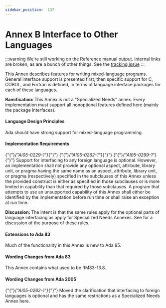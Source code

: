 ---
sidebar_position:  137
---

# Annex B Interface to Other Languages

:::warning
We're still working on the Reference manual output.  Internal links are broken,
as are a bunch of other things.
See the [tracking issue](https://github.com/ada-lang-io/ada-lang-io/issues/20)
:::


<p>This Annex describes features for writing mixed-language programs. General interface support is presented first; then specific support for C, COBOL, and Fortran is defined, in terms of language interface packages for each of these languages. </p>
<Admonition type="note">
<p><strong>Ramification: </strong>This Annex is not a "Specialized Needs" annex. Every implementation must support all nonoptional features defined here (mainly the package Interfaces). </p></Admonition>


#### Language Design Principles

<Admonition type="note">
<p>Ada should have strong support for mixed-language programming. </p></Admonition>


#### Implementation Requirements

<p>{"{"}<em>{"AI05-0229-1"}</em>{"}"} {"{"}<em>{"AI05-0262-1"}</em>{"}"} {"{"}<em>{"AI05-0299-1"}</em>{"}"} Support for interfacing to any foreign language is optional. However, an implementation shall not provide any optional aspect, attribute, library unit, or pragma having the same name as an aspect, attribute, library unit, or pragma (respectively) specified in the subclauses of this Annex unless the provided construct is either as specified in those subclauses or is more limited in capability than that required by those subclauses. A program that attempts to use an unsupported capability of this Annex shall either be identified by the implementation before run time or shall raise an exception at run time. </p>
<Admonition type="note">
<p><strong>Discussion: </strong>The intent is that the same rules apply for the optional parts of language interfacing as apply for Specialized Needs Annexes. See  for a discussion of the purpose of these rules. </p></Admonition>


#### Extensions to Ada 83

<Admonition type="note">
<p>Much of the functionality in this Annex is new to Ada 95. </p></Admonition>


#### Wording Changes from Ada 83

<Admonition type="note">
<p>This Annex contains what used to be RM83-13.8. </p></Admonition>


#### Wording Changes from Ada 2005

<Admonition type="note">
<p>{"{"}<em>{"AI05-0262-1"}</em>{"}"} Moved the clarification that interfacing to foreign languages is optional and has the same restrictions as a Specialized Needs Annex here. </p></Admonition>

